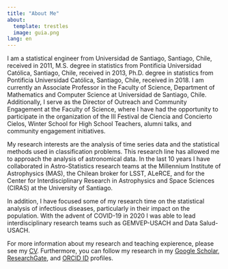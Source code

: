 ```yaml
---
title: "About Me"
about:
  template: trestles
  image: guia.png
lang: en
---
```


I am a statistical engineer from Universidad de Santiago, Santiago, Chile, received in 2011, M.S. degree in statistics from Pontificia Universidad Católica, Santiago, Chile, received in 2013, Ph.D. degree in statistics from Pontificia Universidad Católica, Santiago, Chile, received in 2018. I am currently an Associate Professor in the Faculty of Science, Department of Mathematics and Computer Science at Universidad de Santiago, Chile. Additionally, I serve as the Director of Outreach and Community Engagement at the Faculty of Science, where I have had the opportunity to participate in the organization of the III Festival de Ciencia and Concierto Cielos, Winter School for High School Teachers, alumni talks, and community engagement initiatives. 

My research interests are the analysis of time series data and the statistical methods used in classification problems. This research line has allowed me to approach the analysis of astronomical data. In the last 10 years I have collaborated in Astro-Statistics research teams at the Millennium Institute of Astrophysics (MAS), the Chilean broker for LSST, ALeRCE, and for the Center for Interdisciplinary Research in Astrophysics and Space Sciences (CIRAS) at the University of Santiago.

In addition, I have focused some of my research time on the statistical analysis of infectious diseases, particularly in their impact on the population. With the advent of COVID-19 in 2020 I was able to lead interdisciplinary research teams such as GEMVEP-USACH and Data Salud-USACH.

For more information about my research and teaching expierence, please see my [CV](CV_Felipe_Elorrieta.pdf). Furthermore, you can follow my research in my [Google Scholar](https://github.com/felipeelorrieta), [ResearchGate](https://www.researchgate.net/profile/Felipe-Elorrieta-Lopez), and [ORCID ID](https://orcid.org/0000-0002-1835-7433) profiles. 
